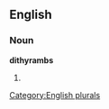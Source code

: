 ==English==

===Noun===
'''dithyrambs'''

# {{plural of|[[dithyramb]]}}

[[Category:English plurals]]